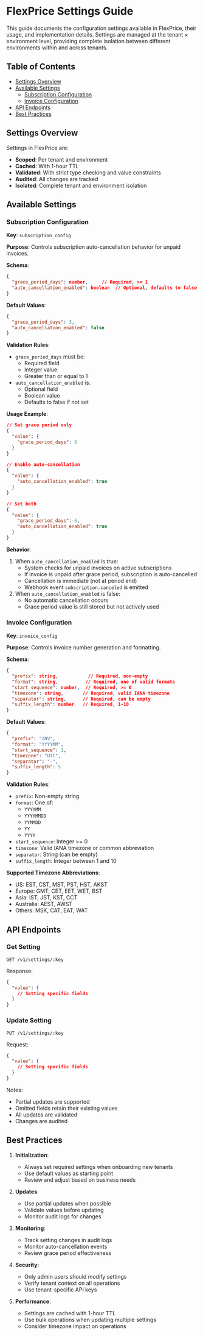 # FlexPrice Settings Guide

This guide documents the configuration settings available in FlexPrice, their usage, and implementation details. Settings are managed at the tenant × environment level, providing complete isolation between different environments within and across tenants.

## Table of Contents
- [Settings Overview](#settings-overview)
- [Available Settings](#available-settings)
  - [Subscription Configuration](#subscription-configuration)
  - [Invoice Configuration](#invoice-configuration)
- [API Endpoints](#api-endpoints)
- [Best Practices](#best-practices)

## Settings Overview

Settings in FlexPrice are:
- **Scoped**: Per tenant and environment
- **Cached**: With 1-hour TTL
- **Validated**: With strict type checking and value constraints
- **Audited**: All changes are tracked
- **Isolated**: Complete tenant and environment isolation

## Available Settings

### Subscription Configuration

**Key**: `subscription_config`

**Purpose**: Controls subscription auto-cancellation behavior for unpaid invoices.

**Schema**:
```json
{
  "grace_period_days": number,     // Required, >= 1
  "auto_cancellation_enabled": boolean  // Optional, defaults to false
}
```

**Default Values**:
```json
{
  "grace_period_days": 3,
  "auto_cancellation_enabled": false
}
```

**Validation Rules**:
- `grace_period_days` must be:
  - Required field
  - Integer value
  - Greater than or equal to 1
- `auto_cancellation_enabled` is:
  - Optional field
  - Boolean value
  - Defaults to false if not set

**Usage Example**:
```json
// Set grace period only
{
  "value": {
    "grace_period_days": 6
  }
}

// Enable auto-cancellation
{
  "value": {
    "auto_cancellation_enabled": true
  }
}

// Set both
{
  "value": {
    "grace_period_days": 6,
    "auto_cancellation_enabled": true
  }
}
```

**Behavior**:
1. When `auto_cancellation_enabled` is true:
   - System checks for unpaid invoices on active subscriptions
   - If invoice is unpaid after grace period, subscription is auto-cancelled
   - Cancellation is immediate (not at period end)
   - Webhook event `subscription.canceled` is emitted
2. When `auto_cancellation_enabled` is false:
   - No automatic cancellation occurs
   - Grace period value is still stored but not actively used

### Invoice Configuration

**Key**: `invoice_config`

**Purpose**: Controls invoice number generation and formatting.

**Schema**:
```json
{
  "prefix": string,           // Required, non-empty
  "format": string,          // Required, one of valid formats
  "start_sequence": number,  // Required, >= 0
  "timezone": string,       // Required, valid IANA timezone
  "separator": string,      // Required, can be empty
  "suffix_length": number   // Required, 1-10
}
```

**Default Values**:
```json
{
  "prefix": "INV",
  "format": "YYYYMM",
  "start_sequence": 1,
  "timezone": "UTC",
  "separator": "-",
  "suffix_length": 5
}
```

**Validation Rules**:
- `prefix`: Non-empty string
- `format`: One of:
  - `YYYYMM`
  - `YYYYMMDD`
  - `YYMMDD`
  - `YY`
  - `YYYY`
- `start_sequence`: Integer >= 0
- `timezone`: Valid IANA timezone or common abbreviation
- `separator`: String (can be empty)
- `suffix_length`: Integer between 1 and 10

**Supported Timezone Abbreviations**:
- US: EST, CST, MST, PST, HST, AKST
- Europe: GMT, CET, EET, WET, BST
- Asia: IST, JST, KST, CCT
- Australia: AEST, AWST
- Others: MSK, CAT, EAT, WAT

## API Endpoints

### Get Setting
```
GET /v1/settings/:key
```

Response:
```json
{
  "value": {
    // Setting specific fields
  }
}
```

### Update Setting
```
PUT /v1/settings/:key
```

Request:
```json
{
  "value": {
    // Setting specific fields
  }
}
```

Notes:
- Partial updates are supported
- Omitted fields retain their existing values
- All updates are validated
- Changes are audited

## Best Practices

1. **Initialization**:
   - Always set required settings when onboarding new tenants
   - Use default values as starting point
   - Review and adjust based on business needs

2. **Updates**:
   - Use partial updates when possible
   - Validate values before updating
   - Monitor audit logs for changes

3. **Monitoring**:
   - Track setting changes in audit logs
   - Monitor auto-cancellation events
   - Review grace period effectiveness

4. **Security**:
   - Only admin users should modify settings
   - Verify tenant context on all operations
   - Use tenant-specific API keys

5. **Performance**:
   - Settings are cached with 1-hour TTL
   - Use bulk operations when updating multiple settings
   - Consider timezone impact on operations